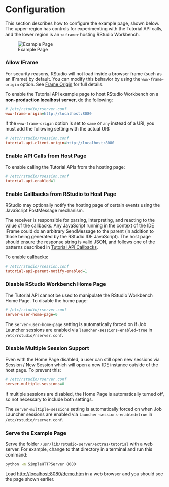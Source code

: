 # Configuration

This section describes how to configure the example page, shown below. The upper-region has controls for experimenting with the Tutorial API calls, and the lower region is an `<iframe>` hosting RStudio Workbench.

![Example Page](../images/TutorialAPIDemo.png)

### Allow IFrame
For security reasons, RStudio will not load inside a browser frame (such as an IFrame) by default. You can modify this behavior by using the `www-frame-origin` option. See [Frame Origin](../access_and_security/frame_origin.qmd) for full details.

To enable the Tutorial API example page to host RStudio Workbench on a **non-production localhost server**, do the following:



```ini
# /etc/rstudio/rserver.conf
www-frame-origin=http://localhost:8080
```

::: {.callout-note}
If the `www-frame-origin` option is set to `same` or `any` instead of a URI, you must add the following setting with the actual URI:

```ini
# /etc/rstudio/rsession.conf
tutorial-api-client-origin=http://localhost:8080
```
:::

### Enable API Calls from Host Page
To enable calling the Tutorial APIs from the hosting page:

```ini
# /etc/rstudio/rsession.conf
tutorial-api-enabled=1
```

### Enable Callbacks from RStudio to Host Page
RStudio may optionally notify the hosting page of certain events using the JavaScript PostMessage mechanism.

The receiver is responsible for parsing, interpreting, and reacting to the value of the callbacks. Any JavaScript running in the context of the IDE IFrame could do an arbitrary SendMessage to the parent (in addition to those being generated by the RStudio IDE JavaScript). The host page should ensure the response string is valid JSON, and follows one of the patterns described in [Tutorial API Callbacks](tutorial_api_callbacks.qmd).

To enable callbacks:



```ini
# /etc/rstudio/rsession.conf
tutorial-api-parent-notify-enabled=1
```

### Disable RStudio Workbench Home Page
The Tutorial API cannot be used to manipulate the RStudio Workbench Home Page. To disable the home page:


```ini
# /etc/rstudio/rserver.conf
server-user-home-page=0
```

::: {.callout-note}
The `server-user-home-page` setting is automatically forced on if Job Launcher sessions are enabled via `launcher-sessions-enabled=true` in `/etc/rstudio/rserver.conf`.
:::


### Disable Multiple Session Support
Even with the Home Page disabled, a user can still open new sessions via Session / New Session which will open a new IDE instance outside of the host page. To prevent this:

```ini
# /etc/rstudio/rserver.conf
server-multiple-sessions=0
```

If multiple sessions are disabled, the Home Page is automatically turned off, so not necessary to include both settings.

::: {.callout-note}
The `server-multiple-sessions` setting is automatically forced on when Job Launcher sessions are enabled via `launcher-sessions-enabled=true` in `/etc/rstudio/rserver.conf`.
:::


### Serve the Example Page

Serve the folder `/usr/lib/rstudio-server/extras/tutorial` with a web server. For example, change to that directory in a terminal and run this command:

```bash
python -m SimpleHTTPServer 8080
```

Load <http://localhost:8080/demo.htm> in a web browser and you should see the page shown earlier.

